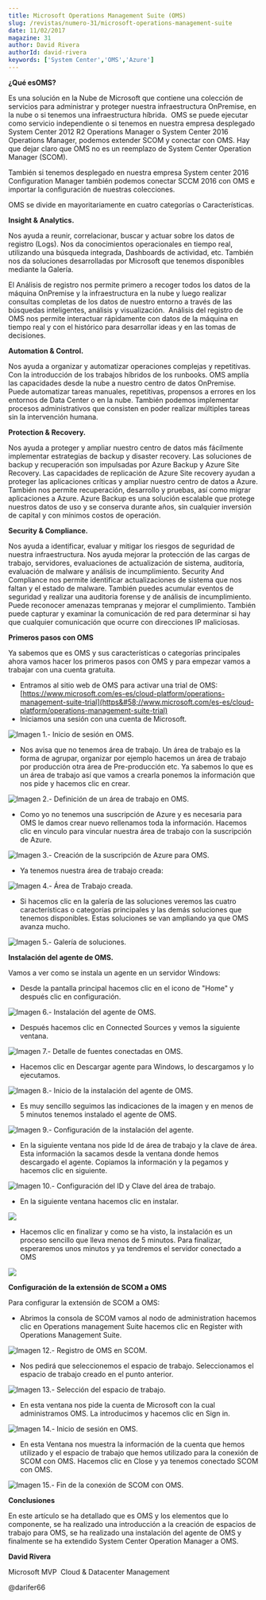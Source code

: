 ```yaml
---
title: Microsoft Operations Management Suite (OMS)
slug: /revistas/numero-31/microsoft-operations-management-suite
date: 11/02/2017
magazine: 31
author: David Rivera
authorId: david-rivera
keywords: ['System Center','OMS','Azure']
---
```






**¿Qué es****OMS****?**

Es una solución en la Nube de Microsoft que contiene una colección de servicios para administrar y proteger nuestra infraestructura OnPremise, en la nube o si tenemos una infraestructura híbrida.  OMS se puede ejecutar como servicio independiente o si tenemos en nuestra empresa desplegado System Center 2012 R2 Operations Manager o System Center 2016 Operations Manager, podemos extender SCOM y conectar con OMS. Hay que dejar claro que OMS no es un reemplazo de System Center Operation Manager (SCOM).

También si tenemos desplegado en nuestra empresa System center 2016 Configuration Manager también podemos conectar SCCM 2016 con OMS e importar la configuración de nuestras colecciones.

OMS se divide en mayoritariamente en cuatro categorías o Características.

**Insight & Analytics.**

Nos ayuda a reunir, correlacionar, buscar y actuar sobre los datos de registro (Logs). Nos da conocimientos operacionales en tiempo real, utilizando una búsqueda integrada, Dashboards de actividad, etc. También nos da soluciones desarrolladas por Microsoft que tenemos disponibles mediante la Galería.

El Análisis de registro nos permite primero a recoger todos los datos de la máquina OnPremise y la infraestructura en la nube y luego realizar consultas completas de los datos de nuestro entorno a través de las búsquedas inteligentes, análisis y visualización.  Análisis del registro de OMS nos permite interactuar rápidamente con datos de la máquina en tiempo real y con el histórico para desarrollar ideas y en las tomas de decisiones.

**Automation & Control.**

Nos ayuda a organizar y automatizar operaciones complejas y repetitivas. Con la introducción de los trabajos híbridos de los runbooks. OMS amplía las capacidades desde la nube a nuestro centro de datos OnPremise. Puede automatizar tareas manuales, repetitivas, propensos a errores en los entornos de Data Center o en la nube. También podemos implementar procesos administrativos que consisten en poder realizar múltiples tareas sin la intervención humana.

**Protection & Recovery.**

Nos ayuda a proteger y ampliar nuestro centro de datos más fácilmente implementar estrategias de backup y disaster recovery. Las soluciones de backup y recuperación son impulsadas por Azure Backup y Azure Site Recovery. Las capacidades de replicación de Azure Site recovery ayudan a proteger las aplicaciones críticas y ampliar nuestro centro de datos a Azure. También nos permite recuperación, desarrollo y pruebas, así como migrar aplicaciones a Azure. Azure Backup es una solución escalable que protege nuestros datos de uso y se conserva durante años, sin cualquier inversión de capital y con mínimos costos de operación.

**Security & Compliance.**

Nos ayuda a identificar, evaluar y mitigar los riesgos de seguridad de nuestra infraestructura. Nos ayuda mejorar la protección de las cargas de trabajo, servidores, evaluaciones de actualización de sistema, auditoría, evaluación de malware y análisis de incumplimiento. Security And Compliance nos permite identificar actualizaciones de sistema que nos faltan y el estado de malware. También puedes acumular eventos de seguridad y realizar una auditoria forense y de análisis de incumplimiento. Puede reconocer amenazas tempranas y mejorar el cumplimiento. También puede capturar y examinar la comunicación de red para determinar si hay que cualquier comunicación que ocurre con direcciones IP maliciosas.

**Primeros pasos con OMS**

Ya sabemos que es OMS y sus características o categorías principales ahora vamos hacer los primeros pasos con OMS y para empezar vamos a trabajar con una cuenta gratuita.

- Entramos al sitio web de OMS para activar una trial de OMS: [https://www.microsoft.com/es-es/cloud-platform/operations-management-suite-trial](https&#58;//www.microsoft.com/es-es/cloud-platform/operations-management-suite-trial)
- Iniciamos una sesión con una cuenta de Microsoft.


![Imagen 1.- Inicio de sesión en OMS.](../../../images/numero31/microsoft-operations-management-suite/image6.png)

- Nos avisa que no tenemos área de trabajo. Un área de trabajo es la forma de agrupar, organizar por ejemplo hacemos un área de trabajo por producción otra área de Pre-producción etc. Ya sabemos lo que es un área de trabajo así que vamos a crearla ponemos la información que nos pide y hacemos clic en crear.


![Imagen 2.- Definición de un área de trabajo en OMS.](../../../images/numero31/microsoft-operations-management-suite/image7.png)

- Como yo no tenemos una suscripción de Azure y es necesaria para OMS le damos crear nuevo rellenamos toda la información. Hacemos clic en vinculo para vincular nuestra área de trabajo con la suscripción de Azure.


![Imagen 3.- Creación de la suscripción de Azure para OMS.](../../../images/numero31/microsoft-operations-management-suite/image8.png)

- Ya tenemos nuestra área de trabajo creada:


![Imagen 4.- Área de Trabajo creada.](../../../images/numero31/microsoft-operations-management-suite/image9.png)

- Si hacemos clic en la galería de las soluciones veremos las cuatro características o categorías principales y las demás soluciones que tenemos disponibles. Estas soluciones se van ampliando ya que OMS avanza mucho. ​


![Imagen 5.- Galería de soluciones.](../../../images/numero31/microsoft-operations-management-suite/image10.png)



**Instalación del agente de OMS.**

Vamos a ver como se instala un agente en un servidor Windows:

- Desde la pantalla principal hacemos clic en el icono de "Home" y después clic en configuración.


![Imagen 6.- Instalación del agente de OMS.](../../../images/numero31/microsoft-operations-management-suite/image11.png)

- Después hacemos clic en Connected Sources y vemos la siguiente ventana.


![Imagen 7.- Detalle de fuentes conectadas en OMS.](../../../images/numero31/microsoft-operations-management-suite/image12.png)

- Hacemos clic en Descargar agente para Windows, lo descargamos y lo ejecutamos.


![Imagen 8.- Inicio de la instalación del agente de OMS.](../../../images/numero31/microsoft-operations-management-suite/image13.png)

- Es muy sencillo seguimos las indicaciones de la imagen y en menos de 5 minutos tenemos instalado el agente de OMS.


![Imagen 9.- Configuración de la instalación del agente.](../../../images/numero31/microsoft-operations-management-suite/image16.png)

- En la siguiente ventana nos pide Id de área de trabajo y la clave de área. Esta información la sacamos desde la ventana donde hemos descargado el agente. Copiamos la información y la pegamos y hacemos clic en siguiente.


![Imagen 10.- Configuración del ID y Clave del área de trabajo.](../../../images/numero31/microsoft-operations-management-suite/image17.png)

- En la siguiente ventana hacemos clic en instalar.


![](../../../images/numero31/microsoft-operations-management-suite/image18.png)

- Hacemos clic en finalizar y como se ha visto, la instalación es un proceso sencillo que lleva menos de 5 minutos. Para finalizar, esperaremos unos minutos y ya tendremos el servidor conectado a OMS


![](../../../images/numero31/microsoft-operations-management-suite/image20.png)

**Configuración de la extensión de SCOM a OMS**

Para configurar la extensión de SCOM a OMS:

- Abrimos la consola de SCOM vamos al nodo de administration hacemos clic en Operations management Suite hacemos clic en Register with Operations Management Suite.​


![Imagen 12.- Registro de OMS en SCOM.](../../../images/numero31/microsoft-operations-management-suite/image21.png)

- Nos pedirá que seleccionemos el espacio de trabajo. Seleccionamos el espacio de trabajo creado en el punto anterior.


![Imagen 13.- Selección del espacio de trabajo.](../../../images/numero31/microsoft-operations-management-suite/image22.png)

- En esta ventana nos pide la cuenta de Microsoft con la cual administramos OMS. La introducimos y hacemos clic en Sign in.


![Imagen 14.- Inicio de sesión en OMS.](../../../images/numero31/microsoft-operations-management-suite/image23.png)

- En esta Ventana nos muestra la información de la cuenta que hemos utilizado y el espacio de trabajo que hemos utilizado para la conexión de SCOM con OMS. Hacemos clic en Close y ya tenemos conectado SCOM con OMS. ​


![Imagen 15.- Fin de la conexión de SCOM con OMS.](../../../images/numero31/microsoft-operations-management-suite/image24.png)



**Conclusiones**

En este artículo se ha detallado que es OMS y los elementos que lo componente, se ha realizado una introducción a la creación de espacios de trabajo para OMS, se ha realizado una instalación del agente de OMS y finalmente se ha extendido System Center Operation Manager a OMS.

**David Rivera**

Microsoft MVP  Cloud & Datacenter Management

@darifer66

